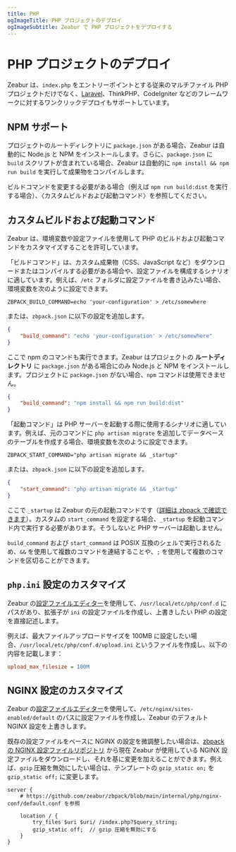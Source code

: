 ```yaml
---
title: PHP
ogImageTitle: PHP プロジェクトのデプロイ
ogImageSubtitle: Zeabur で PHP プロジェクトをデプロイする
---
```


# PHP プロジェクトのデプロイ

Zeabur は、`index.php` をエントリーポイントとする従来のマルチファイル PHP プロジェクトだけでなく、[Laravel](./php/laravel)、ThinkPHP、CodeIgniter などのフレームワークに対するワンクリックデプロイもサポートしています。

## NPM サポート

プロジェクトのルートディレクトリに `package.json` がある場合、Zeabur は自動的に Node.js と NPM をインストールします。さらに、`package.json` に `build` スクリプトが含まれている場合、Zeabur は自動的に `npm install && npm run build` を実行して成果物をコンパイルします。

ビルドコマンドを変更する必要がある場合（例えば `npm run build:dist` を実行する場合）、〈カスタムビルドおよび起動コマンド〉を参照してください。

## カスタムビルドおよび起動コマンド

Zeabur は、環境変数や設定ファイルを使用して PHP のビルドおよび起動コマンドをカスタマイズすることを許可しています。

「ビルドコマンド」は、カスタム成果物（CSS、JavaScript など）をダウンロードまたはコンパイルする必要がある場合や、設定ファイルを構成するシナリオに適しています。例えば、`/etc` フォルダに設定ファイルを書き込みたい場合、環境変数を次のように設定できます。

```env
ZBPACK_BUILD_COMMAND=echo 'your-configuration' > /etc/somewhere
```

または、`zbpack.json` に以下の設定を追加します。

```json
{
    "build_command": "echo 'your-configuration' > /etc/somewhere"
}
```

ここで npm のコマンドも実行できます。Zeabur はプロジェクトの **ルートディレクトリ** に `package.json` がある場合にのみ Node.js と NPM をインストールします。プロジェクトに `package.json` がない場合、`npm` コマンドは使用できません。

```json
{
    "build_command": "npm install && npm run build:dist"
}
```

「起動コマンド」は PHP サーバーを起動する際に使用するシナリオに適しています。例えば、元のコマンドに `php artisan migrate` を追加してデータベースのテーブルを作成する場合、環境変数を次のように設定できます。

```env
ZBPACK_START_COMMAND="php artisan migrate && _startup"
```

または、`zbpack.json` に以下の設定を追加します。

```json
{
    "start_command": "php artisan migrate && _startup"
}
```

ここで `_startup` は Zeabur の元の起動コマンドです（[詳細は zbpack で確認できます](https://github.com/zeabur/zbpack/tree/main/internal/php)）。カスタムの `start_command` を設定する場合、`_startup` を起動コマンド内で実行する必要があります。そうしないと PHP サーバーは起動しません。

`build_command` および `start_command` は POSIX 互換のシェルで実行されるため、`&&` を使用して複数のコマンドを連結することや、`;` を使用して複数のコマンドを区切ることができます。

## `php.ini` 設定のカスタマイズ

Zeabur の[設定ファイルエディター](/deploy/config-edit)を使用して、`/usr/local/etc/php/conf.d` にパスがあり、拡張子が `ini` の設定ファイルを作成し、上書きしたい PHP の設定を直接記述します。

例えば、最大ファイルアップロードサイズを 100MB に設定したい場合、`/usr/local/etc/php/conf.d/upload.ini` というファイルを作成し、以下の内容を記載します：

```ini
upload_max_filesize = 100M
```

## NGINX 設定のカスタマイズ

Zeabur の[設定ファイルエディター](/deploy/config-edit)を使用して、`/etc/nginx/sites-enabled/default` のパスに設定ファイルを作成し、Zeabur のデフォルト NGINX 設定を上書きします。

既存の設定ファイルをベースに NGINX の設定を微調整したい場合は、[zbpack の NGINX 設定ファイルリポジトリ](https://github.com/zeabur/zbpack/blob/main/internal/php/nginx-conf/default.conf) から現在 Zeabur が使用している NGINX 設定ファイルをダウンロードし、それを基に変更を加えることができます。例えば、`gzip` 圧縮を無効にしたい場合は、テンプレートの `gzip_static on;` を `gzip_static off;` に変更します。

```
server {
    # https://github.com/zeabur/zbpack/blob/main/internal/php/nginx-conf/default.conf を参照

    location / {
        try_files $uri $uri/ /index.php?$query_string;
        gzip_static off;  // gzip 圧縮を無効にする
	}
}
```
